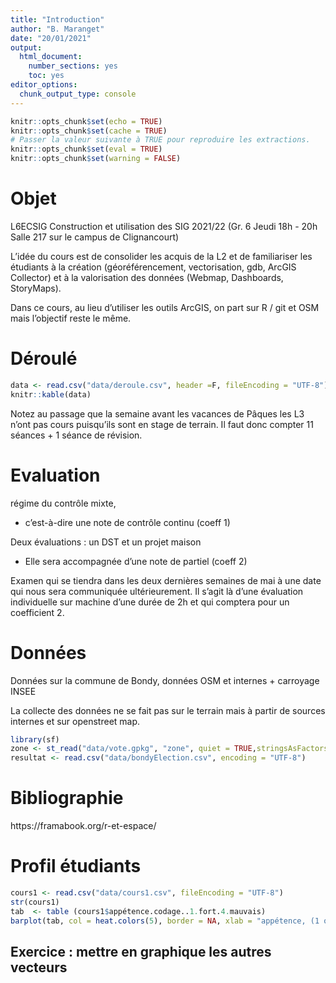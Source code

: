 ```yaml
---
title: "Introduction"
author: "B. Maranget"
date: "20/01/2021"
output: 
  html_document: 
    number_sections: yes
    toc: yes
editor_options: 
  chunk_output_type: console
---
```



```r
knitr::opts_chunk$set(echo = TRUE)
knitr::opts_chunk$set(cache = TRUE)
# Passer la valeur suivante à TRUE pour reproduire les extractions.
knitr::opts_chunk$set(eval = TRUE)
knitr::opts_chunk$set(warning = FALSE)
```

# Objet

L6ECSIG Construction et utilisation des SIG 2021/22
 (Gr. 6 Jeudi 18h - 20h Salle 217 sur le campus de Clignancourt)
 
  L'idée du cours est de consolider les acquis de la L2 et de familiariser les étudiants à la création (géoréférencement, vectorisation, gdb, ArcGIS Collector) et à la valorisation des données (Webmap, Dashboards, StoryMaps).

Dans ce cours, au lieu d'utiliser les outils ArcGIS, on part sur R / git et OSM mais l'objectif reste le même.

# Déroulé

```r
data <- read.csv("data/deroule.csv", header =F, fileEncoding = "UTF-8")
knitr::kable(data)
```

Notez au passage que la semaine avant les vacances de Pâques les L3 n'ont pas cours puisqu'ils sont en stage de terrain. Il faut donc compter 11 séances + 1 séance de révision.


# Evaluation

régime du contrôle mixte, 

- c'est-à-dire une note de contrôle continu (coeff 1)

Deux évaluations : un DST et un projet maison 

- Elle sera accompagnée d'une note de partiel (coeff 2)

Examen qui se tiendra dans les deux dernières semaines de mai à une date qui nous sera communiquée ultérieurement. Il s'agit là d'une évaluation individuelle sur machine d'une durée de 2h et qui comptera pour un coefficient 2.


# Données

Données sur la commune de Bondy, données OSM et internes + carroyage INSEE

La collecte des données ne se fait pas sur le terrain mais à partir de sources internes et sur openstreet map.



```r
library(sf)
zone <- st_read("data/vote.gpkg", "zone", quiet = TRUE,stringsAsFactors = F)
resultat <- read.csv("data/bondyElection.csv", encoding = "UTF-8")
```

# Bibliographie

https://framabook.org/r-et-espace/


# Profil étudiants

```r
cours1 <- read.csv("data/cours1.csv", fileEncoding = "UTF-8")
str(cours1)
tab  <- table (cours1$appétence.codage..1.fort.4.mauvais)
barplot(tab, col = heat.colors(5), border = NA, xlab = "appétence, (1 oui - 4 non)")
```


## Exercice : mettre en graphique les autres vecteurs
